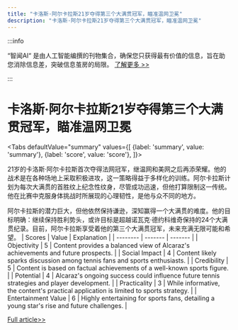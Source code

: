 ```yaml
---
title: "卡洛斯·阿尔卡拉斯21岁夺得第三个大满贯冠军，瞄准温网卫冕"
description: "卡洛斯·阿尔卡拉斯21岁夺得第三个大满贯冠军，瞄准温网卫冕"
---
```



:::info

“智闻AI“ 是由人工智能编撰的刊物集合，确保您只获得最有价值的信息，旨在助您消除信息差，突破信息茧房的局限。  [了解更多 >>](/zh-Hans/docs/guides)

:::

# 卡洛斯·阿尔卡拉斯21岁夺得第三个大满贯冠军，瞄准温网卫冕


<Tabs
	defaultValue="summary"
	values={[
	{label: 'summary', value: 'summary'},
	{label: 'score', value: 'score'},
]}>
<TabItem value="summary">


21岁的卡洛斯·阿尔卡拉斯首次夺得法网冠军，继温网和美网之后再添荣耀。他的战术是在各种场地上采取积极进攻，这一策略得益于多样化的训练。阿尔卡拉斯计划为每次大满贯的首胜纹上纪念性纹身，尽管成功迅速，但他打算限制这一传统。他在比赛中克服身体挑战时所展现的心理韧性，是他与众不同的地方。

阿尔卡拉斯的潜力巨大，但他依然保持谦逊，深知赢得一个大满贯的难度。他的目标明确：继续保持胜利势头，或许目标是超越诺瓦克·德约科维奇保持的24个大满贯纪录。目前，阿尔卡拉斯享受着他的第三个大满贯冠军，未来充满无限可能和希望。
</TabItem>
<TabItem value="score">
	| Scores     | Value   | Explanation |
	| -------- | ------- | ------- |
	| Objectivity  | 5    | Content provides a balanced view of Alcaraz's achievements and future prospects.    |
	| Social Impact | 4     | Content likely sparks discussion among tennis fans and sports enthusiasts.    |
	| Credibility    | 5    | Content is based on factual achievements of a well-known sports figure.    |
	| Potential    | 4    | Alcaraz's ongoing success could influence future tennis strategies and player development.    |
	| Practicality    | 3    | While informative, the content's practical application is limited to sports strategy.    |
	| Entertainment Value    | 6    | Highly entertaining for sports fans, detailing a young star's rise and future challenges.    |
</TabItem>
</Tabs>

[Full article>>](https://apnews.com/article/alcaraz-french-open-wimbledon-fe84f815afc00c861a2c02f27e99f3da)
